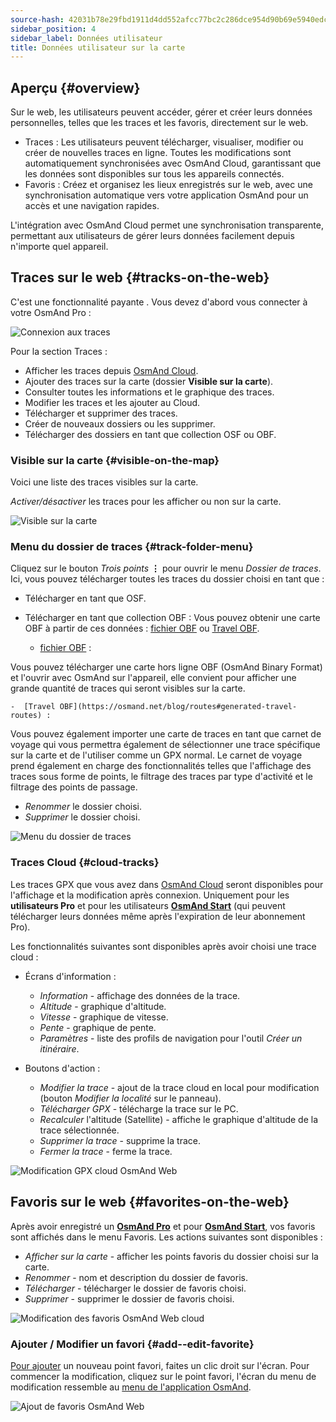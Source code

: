 ```yaml
---
source-hash: 42031b78e29fbd1911d4dd552afcc77bc2c286dce954d90b69e5940edc79b516
sidebar_position: 4
sidebar_label: Données utilisateur
title: Données utilisateur sur la carte
---
```



<InfoIncompleteArticle/>

## Aperçu {#overview}

Sur le web, les utilisateurs peuvent accéder, gérer et créer leurs données personnelles, telles que les traces et les favoris, directement sur le web.

- Traces : Les utilisateurs peuvent télécharger, visualiser, modifier ou créer de nouvelles traces en ligne. Toutes les modifications sont automatiquement synchronisées avec OsmAnd Cloud, garantissant que les données sont disponibles sur tous les appareils connectés.
- Favoris : Créez et organisez les lieux enregistrés sur le web, avec une synchronisation automatique vers votre application OsmAnd pour un accès et une navigation rapides.

L'intégration avec OsmAnd Cloud permet une synchronisation transparente, permettant aux utilisateurs de gérer leurs données facilement depuis n'importe quel appareil.

## Traces sur le web {#tracks-on-the-web}

C'est une fonctionnalité payante <ProFeature/>. Vous devez d'abord vous connecter à votre OsmAnd Pro :

![Connexion aux traces](@site/static/img/web/track_loggin.png)

Pour la section Traces :

- Afficher les traces depuis [OsmAnd Cloud](#users-tracks-pro).
- Ajouter des traces sur la carte (dossier **Visible sur la carte**).
- Consulter toutes les informations et le graphique des traces.
- Modifier les traces et les ajouter au Cloud.
- Télécharger et supprimer des traces.
- Créer de nouveaux dossiers ou les supprimer.
- Télécharger des dossiers en tant que collection OSF ou OBF.


### Visible sur la carte {#visible-on-the-map}

Voici une liste des traces visibles sur la carte.

_Activer/désactiver_ les traces pour les afficher ou non sur la carte.

![Visible sur la carte](@site/static/img/web/visible.png)


### Menu du dossier de traces {#track-folder-menu}

Cliquez sur le bouton *Trois points* **⋮** pour ouvrir le menu *Dossier de traces*. Ici, vous pouvez télécharger toutes les traces du dossier choisi en tant que :

 - Télécharger en tant que OSF.
 - Télécharger en tant que collection OBF :
  Vous pouvez obtenir une carte OBF à partir de ces données : [fichier OBF](https://osmand.net/docs/technical/osmand-file-formats/osmand-obf/) ou [Travel OBF](https://osmand.net/blog/routes#generated-travel-routes).

    -  [fichier OBF](https://osmand.net/docs/technical/osmand-file-formats/osmand-obf/) :

  Vous pouvez télécharger une carte hors ligne OBF (OsmAnd Binary Format) et l'ouvrir avec OsmAnd sur l'appareil, elle convient pour afficher une grande quantité de traces qui seront visibles sur la carte.

    -  [Travel OBF](https://osmand.net/blog/routes#generated-travel-routes) :

  Vous pouvez également importer une carte de traces en tant que carnet de voyage qui vous permettra également de sélectionner une trace spécifique sur la carte et de l'utiliser comme un GPX normal. Le carnet de voyage prend également en charge des fonctionnalités telles que l'affichage des traces sous forme de points, le filtrage des traces par type d'activité et le filtrage des points de passage.

- _Renommer_ le dossier choisi.
- _Supprimer_ le dossier choisi.

![Menu du dossier de traces](@site/static/img/web/collection.png)


### Traces Cloud {#cloud-tracks}

Les traces GPX que vous avez dans [OsmAnd Cloud](../personal/osmand-cloud.md) seront disponibles pour l'affichage et la modification après connexion. Uniquement pour les **utilisateurs Pro** <ProFeature/> et pour les utilisateurs [**OsmAnd Start**](../personal/osmand-cloud.md#osmand-start) (qui peuvent télécharger leurs données même après l'expiration de leur abonnement Pro).

Les fonctionnalités suivantes sont disponibles après avoir choisi une trace cloud :

- Écrans d'information :
  - *Information* - affichage des données de la trace.
  - *Altitude* - graphique d'altitude.
  - *Vitesse* - graphique de vitesse.
  - *Pente* - graphique de pente.
  - *Paramètres* - liste des profils de navigation pour l'outil *Créer un itinéraire*.

- Boutons d'action :
  - *Modifier la trace* - ajout de la trace cloud en local pour modification (bouton _Modifier la localité_ sur le panneau).
  - *Télécharger GPX* - télécharge la trace sur le PC.
  - *Recalculer* l'altitude (Satellite) - affiche le graphique d'altitude de la trace sélectionnée.
  - *Supprimer la trace* - supprime la trace.
  - *Fermer la trace* - ferme la trace.

![Modification GPX cloud OsmAnd Web](@site/static/img/web/cloud_track.png)



## Favoris sur le web {#favorites-on-the-web}

Après avoir enregistré un [**OsmAnd Pro**](../personal/osmand-cloud.md#login) et pour [**OsmAnd Start**](../personal/osmand-cloud.md#osmand-start), vos favoris sont affichés dans le menu Favoris.
Les actions suivantes sont disponibles :

- *Afficher sur la carte* - afficher les points favoris du dossier choisi sur la carte.
- *Renommer* - nom et description du dossier de favoris.
- *Télécharger* - télécharger le dossier de favoris choisi.
- *Supprimer* - supprimer le dossier de favoris choisi.

![Modification des favoris OsmAnd Web cloud](@site/static/img/web/favorites.png)

### Ajouter / Modifier un favori {#add--edit-favorite}

[Pour ajouter](../personal/favorites.md#edit) un nouveau point favori, faites un clic droit sur l'écran. Pour commencer la modification, cliquez sur le point favori, l'écran du menu de modification ressemble au [menu de l'application OsmAnd](../personal/favorites.md#create).

![Ajout de favoris OsmAnd Web](@site/static/img/web/web_favorites_add.png)